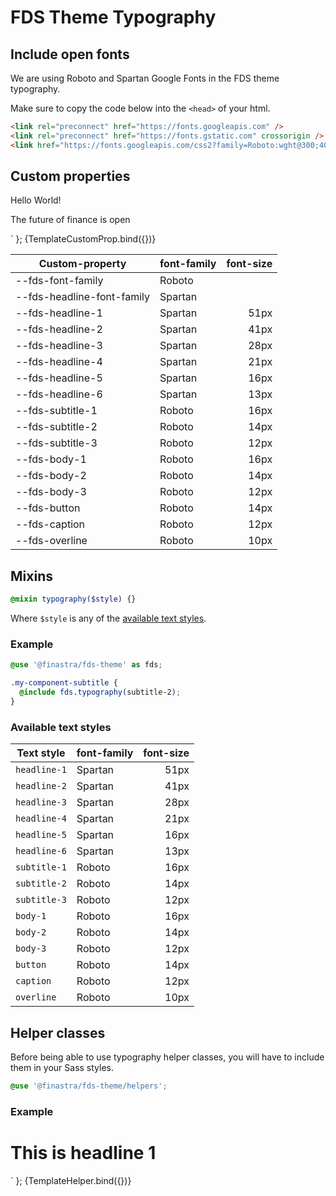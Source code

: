 
# FDS Theme Typography

<Meta title="Foundations/Typography" />

## Include open fonts

We are using Roboto and Spartan Google Fonts in the FDS theme typography.

Make sure to copy the code below into the `<head>` of your html.

```HTML
<link rel="preconnect" href="https://fonts.googleapis.com" />
<link rel="preconnect" href="https://fonts.gstatic.com" crossorigin />
<link href="https://fonts.googleapis.com/css2?family=Roboto:wght@300;400;500;700&family=Spartan:wght@800&display=swap" rel="stylesheet" />
```

## Custom properties

<style>
  .my-title {
    font: var(--fds-headline-3);
    color: var(--fds-on-surface);
  }
  .my-text {
    font: var(--fds-body-1);
    color: var(--fds-on-surface);
  }
</style>
<p class="my-title">Hello World!</p>
<p class="my-text">The future of finance is open</p>
` };

<Canvas>
  <Story name="Custom properties" args={{}}>
    {TemplateCustomProp.bind({})}
  </Story>
</Canvas>

| Custom-property            | font-family | font-size |
| -------------------------- | ----------- | --------: |
| --fds-font-family          | Roboto      |           |
| --fds-headline-font-family | Spartan     |           |
| --fds-headline-1           | Spartan     |      51px |
| --fds-headline-2           | Spartan     |      41px |
| --fds-headline-3           | Spartan     |      28px |
| --fds-headline-4           | Spartan     |      21px |
| --fds-headline-5           | Spartan     |      16px |
| --fds-headline-6           | Spartan     |      13px |
| --fds-subtitle-1           | Roboto      |      16px |
| --fds-subtitle-2           | Roboto      |      14px |
| --fds-subtitle-3           | Roboto      |      12px |
| --fds-body-1               | Roboto      |      16px |
| --fds-body-2               | Roboto      |      14px |
| --fds-body-3               | Roboto      |      12px |
| --fds-button               | Roboto      |      14px |
| --fds-caption              | Roboto      |      12px |
| --fds-overline             | Roboto      |      10px |

## Mixins

```SCSS
@mixin typography($style) {}
```

Where `$style` is any of the [available text styles](#available-text-styles).

### Example

```SCSS
@use '@finastra/fds-theme' as fds;

.my-component-subtitle {
  @include fds.typography(subtitle-2);
}
```

### Available text styles

| Text style   | font-family | font-size |
| ------------ | ----------- | --------: |
| `headline-1` | Spartan     |      51px |
| `headline-2` | Spartan     |      41px |
| `headline-3` | Spartan     |      28px |
| `headline-4` | Spartan     |      21px |
| `headline-5` | Spartan     |      16px |
| `headline-6` | Spartan     |      13px |
| `subtitle-1` | Roboto      |      16px |
| `subtitle-2` | Roboto      |      14px |
| `subtitle-3` | Roboto      |      12px |
| `body-1`     | Roboto      |      16px |
| `body-2`     | Roboto      |      14px |
| `body-3`     | Roboto      |      12px |
| `button`     | Roboto      |      14px |
| `caption`    | Roboto      |      12px |
| `overline`   | Roboto      |      10px |

## Helper classes

Before being able to use typography helper classes, you will have to include them in your Sass styles.

```SCSS
@use '@finastra/fds-theme/helpers';
```

### Example

<h1 class="fds-headline-1 fds-on-surface">This is headline 1</h1>
` };

<Canvas>
  <Story name="Helper classes" args={{}}>
    {TemplateHelper.bind({})}
  </Story>
</Canvas>
